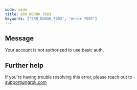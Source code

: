 ```yaml
---
mode: wide
title: ERR_NGROK_7093
keywords: ["ERR_NGROK_7093", "error 7093"]
---
```


## Message

Your account is not authorized to use basic auth.

## Further help

If you're having trouble resolving this error, please reach out to [support@ngrok.com](mailto:support@ngrok.com?subject=Help%20with%20ERR_NGROK_7093)
